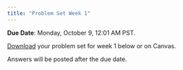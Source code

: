 ```yaml
---
title: "Problem Set Week 1"
---
```


**Due Date**: Monday, October 9, 12:01 AM PST.

[Download](https://github.com/emoriebeck/psc290-data-FQ23/raw/main/05-assignments/01-ps1/problemset1.zip) your problem set for week 1 below or on Canvas.

Answers will be posted after the due date.
